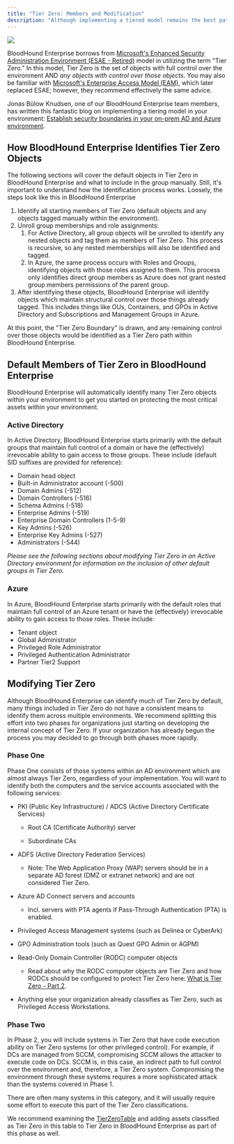 ---
title: "Tier Zero: Members and Modification"
description: "Although implementing a tiered model remains the best path toward securing your overall environment, BloodHound Enterprise will enable your teams to identify and remediate the paths towards control of Tier Zero assets without necessarily implementing a strict tiering model."
---


<Frame>
  <img src="/hc/images/image-2-1.png"/>
</Frame>

BloodHound Enterprise borrows from [Microsoft's Enhanced Security Administration Environment (ESAE - Retired)](https://learn.microsoft.com/en-us/security/compass/esae-retirement) model in utilizing the term "Tier Zero." In this model, Tier Zero is the set of objects with full control over the environment AND _any objects with control over those objects_. You may also be familiar with [Microsoft's Enterprise Access Model (EAM)](https://learn.microsoft.com/en-us/security/compass/privileged-access-access-model), which later replaced ESAE; however, they recommend effectively the same advice.



Jonas Bülow Knudsen, one of our BloodHound Enterprise team members, has written this fantastic blog on implementing a tiering model in your environment: [Establish security boundaries in your on-prem AD and Azure environment](https://posts.specterops.io/establish-security-boundaries-in-your-on-prem-ad-and-azure-environment-dcb44498cfc2).

## How BloodHound Enterprise Identifies Tier Zero Objects

The following sections will cover the default objects in Tier Zero in BloodHound Enterprise and what to include in the group manually. Still, it's important to understand how the identification process works. Loosely, the steps look like this in BloodHound Enterprise

1.  Identify all starting members of Tier Zero (default objects and any objects tagged manually within the environment).
2.  Unroll group memberships and role assignments:
    1.  For Active Directory, all group objects will be unrolled to identify any nested objects and tag them as members of Tier Zero. This process is recursive, so any nested memberships will also be identified and tagged.
    2.  In Azure, the same process occurs with Roles and Groups, identifying objects with those roles assigned to them. This process only identifies direct group members as Azure does not grant nested group members permissions of the parent group.
3.  After identifying these objects, BloodHound Enterprise will identify objects which maintain structural control over those things already tagged. This includes things like OUs, Containers, and GPOs in Active Directory and Subscriptions and Management Groups in Azure.

At this point, the "Tier Zero Boundary" is drawn, and any remaining control over those objects would be identified as a Tier Zero path within BloodHound Enterprise.

## Default Members of Tier Zero in BloodHound Enterprise

BloodHound Enterprise will automatically identify many Tier Zero objects within your environment to get you started on protecting the most critical assets within your environment.

### Active Directory

In Active Directory, BloodHound Enterprise starts primarily with the default groups that maintain full control of a domain or have the (effectively) irrevocable ability to gain access to those groups. These include (default SID suffixes are provided for reference):

* Domain head object
* Built-in Administrator account (-500)
* Domain Admins (-512)
* Domain Controllers (-516)
* Schema Admins (-518)
* Enterprise Admins (-519)
* Enterprise Domain Controllers (1-5-9)
* Key Admins (-526)
* Enterprise Key Admins (-527)
* Administrators (-544)

_Please see the following sections about modifying Tier Zero in an Active Directory environment for information on the inclusion of other default groups in Tier Zero._

### Azure

In Azure, BloodHound Enterprise starts primarily with the default roles that maintain full control of an Azure tenant or have the (effectively) irrevocable ability to gain access to those roles. These include:

* Tenant object
* Global Administrator
* Privileged Role Administrator
* Privileged Authentication Administrator
* Partner Tier2 Support

## Modifying Tier Zero

Although BloodHound Enterprise can identify much of Tier Zero by default, many things included in Tier Zero do not have a consistent means to identify them across multiple environments. We recommend splitting this effort into two phases for organizations just starting on developing the internal concept of Tier Zero. If your organization has already begun the process you may decided to go through both phases more rapidly.

### Phase One

Phase One consists of those systems within an AD environment which are almost always Tier Zero, regardless of your implementation. You will want to identify both the computers and the service accounts associated with the following services:

* PKI (Public Key Infrastructure) / ADCS (Active Directory Certificate Services)

    * Root CA (Certificate Authority) server

    * Subordinate CAs

* ADFS (Active Directory Federation Services)

    * Note: The Web Application Proxy (WAP) servers should be in a separate AD forest (DMZ or extranet network) and are not considered Tier Zero.

* Azure AD Connect servers and accounts

    * Incl. servers with PTA agents if Pass-Through Authentication (PTA) is enabled.

* Privileged Access Management systems (such as Delinea or CyberArk)

* GPO Administration tools (such as Quest GPO Admin or AGPM)

* Read-Only Domain Controller (RODC) computer objects
    * Read about why the RODC computer objects are Tier Zero and how RODCs should be configured to protect Tier Zero here: [What is Tier Zero - Part 2](https://posts.specterops.io/what-is-tier-zero-part-2-6e1d14fddcaf).
* Anything else your organization already classifies as Tier Zero, such as Privileged Access Workstations.

### Phase Two

In Phase 2, you will include systems in Tier Zero that have code execution ability on Tier Zero systems (or other privileged control). For example, if DCs are managed from SCCM, compromising SCCM allows the attacker to execute code on DCs. SCCM is, in this case, an indirect path to full control over the environment and, therefore, a Tier Zero system. Compromising the environment through these systems requires a more sophisticated attack than the systems covered in Phase 1.

There are often many systems in this category, and it will usually require some effort to execute this part of the Tier Zero classifications.

We recommend examining the [TierZeroTable](https://github.com/SpecterOps/TierZeroTable) and adding assets classified as Tier Zero in this table to Tier Zero in BloodHound Enterprise as part of this phase as well.

